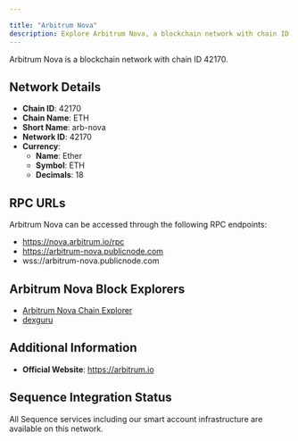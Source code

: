 ```yaml
---

title: "Arbitrum Nova"
description: Explore Arbitrum Nova, a blockchain network with chain ID 42170. Learn about its native currency, Ether, and how to interact with the network.
---
```




Arbitrum Nova is a blockchain network with chain ID 42170.

## Network Details

- **Chain ID**: 42170
- **Chain Name**: ETH
- **Short Name**: arb-nova
- **Network ID**: 42170
- **Currency**: 
  - **Name**: Ether
  - **Symbol**: ETH
  - **Decimals**: 18

## RPC URLs

Arbitrum Nova can be accessed through the following RPC endpoints:

- https://nova.arbitrum.io/rpc
- https://arbitrum-nova.publicnode.com
- wss://arbitrum-nova.publicnode.com

## Arbitrum Nova Block Explorers

- [Arbitrum Nova Chain Explorer](https://nova-explorer.arbitrum.io)
- [dexguru](https://nova.dex.guru)

## Additional Information

- **Official Website**: https://arbitrum.io

## Sequence Integration Status

All Sequence services including our smart account infrastructure are available on this network.
